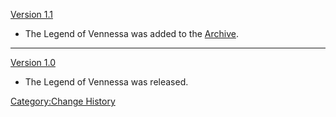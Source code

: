 [[Version 1.1]]
* The Legend of Vennessa was added to the [[Archive]].
----
[[Version 1.0]]
* The Legend of Vennessa was released.
<noinclude>[[Category:Change History]]</noinclude>